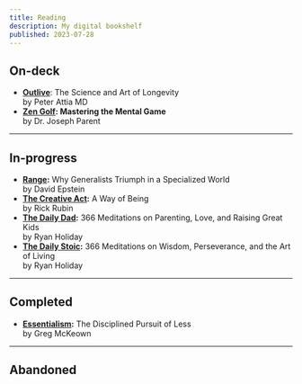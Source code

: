 ```yaml
---
title: Reading
description: My digital bookshelf
published: 2023-07-28
---
```


## On-deck

- **[Outlive](https://www.amazon.com/Outlive-Science-Art-Longevity/dp/1785044559)**: The Science and Art of Longevity<br/><span>by Peter Attia MD</span>
- **[Zen Golf](https://www.amazon.com/Zen-Golf-Mastering-Mental-Game/dp/0385504462): Mastering the Mental Game**<br/><span>by Dr. Joseph Parent</span>

---

## In-progress

- **[Range](https://www.amazon.com/Range-Generalists-Triumph-Specialized-World/dp/0735214506/):** Why Generalists Triumph in a Specialized World<br/><span>by David Epstein</span>
- **[The Creative Act](https://www.amazon.com/Creative-Act-Way-Being/dp/0593652886):** A Way of Being<br/><span>by Rick Rubin</span>
- **[The Daily Dad](https://www.amazon.com/Daily-Dad-Meditations-Parenting-Raising/dp/0593539052/):** 366 Meditations on Parenting, Love, and Raising Great Kids<br/><span>by Ryan Holiday</span>
- **[The Daily Stoic](https://www.amazon.com/Daily-Stoic-Meditations-Wisdom-Perseverance/dp/0735211736/):** 366 Meditations on Wisdom, Perseverance, and the Art of Living<br/><span>by Ryan Holiday</span>

---

## Completed

- **[Essentialism](https://www.amazon.com/Essentialism-Disciplined-Pursuit-Greg-McKeown/dp/0804137382):** The Disciplined Pursuit of Less<br/><span>by Greg McKeown</span>

---

## Abandoned
